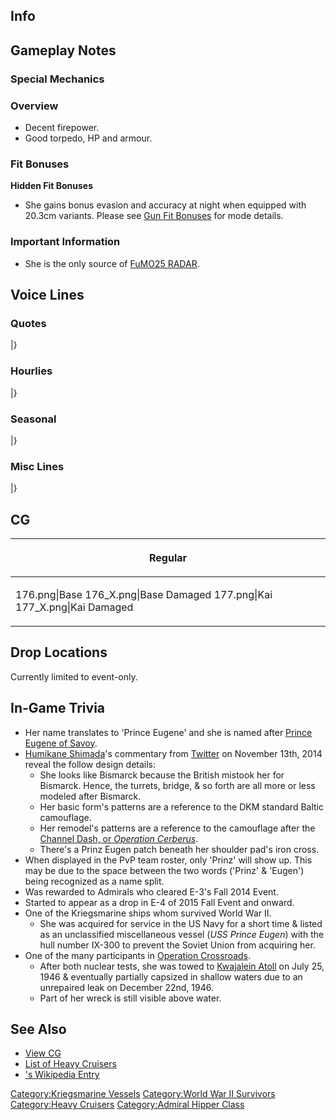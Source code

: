 ==Info==
{{KanmusuInfo|ID=176}}
{{KanmusuInfo|ID=177}}

==Gameplay Notes==
===Special Mechanics===


===Overview===
* Decent firepower.
* Good torpedo, HP and armour.

===Fit Bonuses===
{{:{{BASEPAGENAME}}/Equipment Bonuses}}
{{clear}}
'''Hidden Fit Bonuses'''
* She gains bonus evasion and accuracy at night when equipped with 20.3cm variants. Please see [[Gun Fit Bonuses]] for mode details.

===Important Information===
* She is the only source of [[FuMO25 RADAR]].

==Voice Lines==
===Quotes===
{{ShipquoteHeader}}
{{ShipquoteKai
|scenario = Introduction
|origin = <span style="cursor:help;" title="[ɡuːtən ˈmɔʁɡən]">Guten Morgen</span>！ 私は、重巡プリンツ・オイゲン。よろしくね！
|translation = Good morning! I'm the heavy cruiser Prinz Eugen. Nice to meet you!
|audio =Prinz_Eugen_1.ogg
}}
{{ShipquoteKai
|scenario = Library
|origin = わ！びっくりした！私、ドイツ生まれの重巡、プリンツ・オイゲン。アドミラル・ヒッパー級3番艦です。
ビスマルク姉さまとライン演習作戦に参加しました。幸運艦…そう？
この海でも戦い抜きます！
|translation = Wha! You startled me! I'm the heavy cruiser from Germany, Prinz Eugen. I'm the 3rd ship of the Admiral Hipper-class.
I took part in Operation Rheinübung with Bismarck-neesama.<ref>[https://en.wikipedia.org/wiki/Operation_Rhein%C3%BCbung Operation Rheinübung] was the sortie of Bismarck and Prinz Eugen to break through into the Atlantic to disrupt British shipping.</ref> A lucky ship... really?<ref>She was considered lucky because she survived the war.</ref>
I'll keep fighting on this sea too!
|audio =Prinz_Eugen_25.ogg
}}
{{ShipquoteKai
|scenario = Secretary 1
|origin = おあ！びっくりしたあ！…ぁはい！出ます！
|translation = Ah! You startled me! ..Ah, yes! I'm setting off!
|audio =Prinz_Eugen_2a.ogg
}}
{{ShipquoteKai
|scenario = Secretary 1
|kai = Yes
|origin = おあ！…ぁ了解です！プリンツ・オイゲン、出撃ー！
|translation = Oh!... Roger that! Prinz Eugen, Sortieing!
|audio =Prinz_Eugen_2.ogg
}}
{{ShipquoteKai
|scenario = Secretary 2
|origin = Einen schönen Tag!
|translation = Have a nice day!
|audio =Prinz_Eugen_3.ogg
}}
{{ShipquoteKai
|scenario = Secretary 3
|origin = 提督ぅ！ライン演習ですかあ！…あぁなんだ違うのかあ…ううん！でも頑張る！任せて！
|translation = Admiral! Is it the Rheinübung? ...Ah.. So I was mistaken.. It's okay! I'll still work hard! Leave it to me!
|audio =Prinz_Eugen_4.ogg
}}
{{ShipquoteKai
|scenario = Secretary Idle
|origin = ビスマルク姉さま･･･大丈夫かなぁ･･･？ちょっと気になる･･･。様子見てこよう･･･かなぁ？
|translation = I wonder if... Bismarck-neesama is doing alright...? I'm a bit worried... Should I just... wait and see...?
|audio =Prinz_Eugen_29.ogg
}}
{{ShipquoteKai
|scenario = Secretary (Married)
|origin = ふぁぁ、Admiralさん、疲れたら少し休まないとダメだよぉ。きっと！だからねっ！
|translation = Whoaa, you need to rest if you're tired, Admiral. You must! Got it!?
|audio =Prinz_Eugen_28.ogg
}}
{{ShipquoteKai
|scenario = Wedding
|origin = Admiralさん、ご用事ってなんですか？ わ、こ、これをわたしに？　え、え～と、ビスマルク姉様がぁ…あ、あぅ… あ、あの…Danke！　大切にします！！
|translation = What did you say you needed me to do, Admiral? Wow, i-is this for me? U-umm~, Bismarck Nee-sama is... a-ah... u-um, ...Thank you! I'll treasure it!!
|audio =Prinz_Eugen_24.ogg
}}
{{ShipquoteKai
|scenario = Player's Score
|origin = 艦隊の情報ね？ん、ちょっと待ってー、ほぉ、ほぉほぉ、なるほどねぇー
|translation = Fleet intelligence? Hmmm, Wait a minute~ Ho~, ho~oho~ I see~
|audio =Prinz_Eugen_8.ogg
}}
{{ShipquoteKai
|scenario = Joining the Fleet
|origin = 重巡プリンツ・オイゲン、出撃します！
|translation = Heavy Cruiser Prinz Eugen, sortieing!
|audio =Prinz_Eugen_13.ogg
}}
{{ShipquoteKai
|scenario = Equipment 1
|origin = Danke, Danke!
|translation = 	Thank you, Thank you!
|audio =Prinz_Eugen_9.ogg
}}
{{ShipquoteKai
|scenario = Equipment 2
|origin = Danke gut!
|translation = Fine, thank you!
|audio =Prinz_Eugen_10.ogg
}}
{{ShipquoteKai
|scenario = Equipment 3 
|origin = Viel glück.
|translation = 	Good luck!
|audio =Prinz_Eugen_26.ogg
}}
{{ShipquoteKai
|scenario = Supply
|origin = Danke、感謝ね！
|translation = 	Thank you, I appreciate this!
|audio =Prinz_Eugen_27.ogg
}}
{{ShipquoteKai
|scenario = Docking (Minor Damage)
|origin = はぁ…やられちゃった。すぐ直すから。
|translation = 	*sigh*... I got beat. I'll get fixed up at once.
|audio =Prinz_Eugen_11.ogg
}}
{{ShipquoteKai
|scenario = Docking (Major Damage)
|origin = Gute nacht.
|translation = Good night.
|audio =Prinz_Eugen_12.ogg
}}
{{ShipquoteKai
|scenario = Construction
|origin = 新艦艇が就役したみたい。楽しみね！
|translation = Looks like new warships have been commissioned. I can't wait!
|audio =Prinz_Eugen_5.ogg
}}
{{ShipquoteKai
|scenario = Returning from Sortie
|origin = 作戦完了！お疲れさまでしたー。
|translation = Operation complete! Thank you for the hard work~
|audio =Prinz_Eugen_7.ogg
}}
{{ShipquoteKai
|scenario = Starting a Sortie
|origin = ビスマルク姉さま、ご一緒に出撃しましょう！
|translation = Let's sortie together, Bismarck-neesama!
|audio =Prinz_Eugen_14.ogg
}}
{{ShipquoteKai
|scenario = Starting a Battle
|origin = よく狙って……Feuer！
|translation = 	Ready, aim... Fire!
|audio =Prinz_Eugen_15a.ogg
}}
{{ShipquoteKai
|scenario = Starting a Battle
|kai = Yes
|origin = 砲撃、開始！　Feuer！
|translation = 	Commence shelling!... Fire!
|audio =Prinz_Eugen_15.ogg
}}
{{ShipquoteKai
|scenario = Attack
|origin = Feuer! Feuer!
|translation = Fire! Fire!
|audio =Prinz_Eugen_16.ogg
}}
{{ShipquoteKai
|scenario = Daytime Spotting/ Night Battle Attack
|origin = 主砲…よく狙って…砲撃、開始！
|translation = Main guns... Ready, aim... open fire!
|audio =Prinz_Eugen_17.ogg
}}
{{ShipquoteKai
|scenario = Night Battle
|origin = プリンツ・オイゲン、追撃戦に移ります！
|translation = Prinz Eugen, commencing pursuit!
|audio =Prinz_Eugen_18.ogg
}}
{{ShipquoteKai
|scenario = MVP
|origin = ふぇっ、私がラッキーガールですって？全然そんなことないよー！浅瀬とか、苦手だし……
|translation = Wha~, I'm a lucky girl? That's not true at all! I mean, I can't deal with shallows...<ref>It's because she survived the war only to be used as a target in [https://en.wikipedia.org/wiki/Operation_Crossroads Operation Crossroads].</ref>
|audio =Prinz_Eugen_23.ogg
}}
{{ShipquoteKai
|scenario = Minor Damage 1
|origin = うわぁっやられた！でも、まだ…！
|translation = Uwaah, I'm hit! But, I'm not done yet..!
|audio =Prinz_Eugen_19.ogg
}}
{{ShipquoteKai
|scenario = Minor Damage 2
|origin = うう…しっかりしなきゃ、私…
|translation = 	Ugh... I need to get a hold of myself...
|audio =Prinz_Eugen-Minor_Damage_2.ogg
}}
{{ShipquoteKai
|scenario = Minor Damage 2
|kai = yes
|origin = 私がこんなので沈むわけない…！反撃よ！
|translation = 	I won't sink from this..! Counter attack!
|audio =Prinz_Eugen_20.ogg
}}
{{ShipquoteKai
|scenario = Major Damage
|origin = こんなの、ビスマルク姉さまに笑われちゃう…！
|translation = Bismarck-neesama will laugh at me if I'm like this...!
|audio =Prinz_Eugen_21.ogg
}}
{{ShipquoteKai
|scenario = Sunk
|origin = 私…今度は先に沈むのね…、酒匂…長門…また…ね…
|translation = This time I'll go on ahead... Sakawa... Nagato... See you...<ref>Sakawa and Nagato were also used as targets for Operation Crossroads. In reality, Eugen survived both tests while Sakawa and Nagato were sunk.</ref>
|audio =Prinz_Eugen_22.ogg
}}
|} <references/>
{{clear}}

===Hourlies===
{{ShipquoteHeader | type = hourly}}
{{ShipquoteKai
|scenario = 00:00
|origin = ぅわあっ！？ちょうど0時！今日は、このプリンツ・オイゲンが時刻を知らせる役目ね。よしっ、分かった！任せといて！
|translation = Uwaa!? It's now 12 o'clock! I'll be the one on time announcement duties today. Alright, I got it! Leave it to me!
|audio =Prinz_Eugen_30.ogg
}}
{{ShipquoteKai
|scenario = 01:00
|origin = 午前1時になりましたー！こんな感じで良い、かな？ぁあ、そう！よかったぁ！
|translation = It's now 1am! Is something like this fine? Ah, I see! Thank goodness!
|audio =Prinz_Eugen_31.ogg
}}
{{ShipquoteKai
|scenario = 02:00
|origin = 午前2時です。この国ではウシ、ミツ、ドキ…って言うの？あぁ、なんだか面白い響きの言葉ね。
|translation = It's 2am. In this country, you say... Ushi, Mitsu, Doki? Aah, they are funny sounding words.<ref>She's trying to say the 'Hour of the Ox' (丑三つ時) which is refers to time between 0200 and 0230 in traditional Japanese timekeeping.</ref>
|audio =Prinz_Eugen_32.ogg
}}
{{ShipquoteKai
|scenario = 03:00
|origin = わぁっ、びっくりしたぁ。あ、この髪形…気になる？っああ！午前3時になりました！
|translation = Waa, you startled me! Ah, do you like... this hairstyle? Aah! It's now 3am!
|audio =Prinz_Eugen_33.ogg
}}
{{ShipquoteKai
|scenario = 04:00
|origin = んんぅ～…っ、午前4時で～す…んん…流石にちょっと眠いかもぉ…っけど、平気。
|translation = Nnngh~... It's 4am~... Ngh... I'm definitely already a bit tired... But I'm fine.
|audio =Prinz_Eugen_34.ogg
}}
{{ShipquoteKai
|scenario = 05:00
|origin = 5時になりましたー！<span style="cursor:help;" title="[ɡuːtən ˈmɔʁɡən]">Guten Morgen</span>、気持ちが良い朝！がんばっていきましょー！
|translation = It's now 5 o'clock! Guten Morgen, it's a nice morning! Let's do our best!
|audio =Prinz_Eugen_35.ogg
}}
{{ShipquoteKai
|scenario = 06:00
|origin = 6時です。朝食かぁ…っへ？私！？分かった、任せといてっ！えーっと…んー、何作ろうかなぁ。ビスマルク姉さまの分も必要かなぁ？ねっ。
|translation = 6 o'clock. Breakfast huh... Eh? Me!? Got it, leave it to me! Umm... hmm, what should I make? Do I have to make Bismarck-neesama's portion too? Hey.
|audio =Prinz_Eugen_36.ogg
}}
{{ShipquoteKai
|scenario = 07:00
|origin = はいっ、今朝の朝食はパンとチーズとソーセージ。あとサラダと…もちろん、熱いコーヒーもどうぞ！普通だけど美味しいでしょ？あぁ、今7時ちょうどです。
|translation = Yes~, today's breakfast is bread, cheese, and sausage. Also some salad... and of course, have some hot coffee too! It's pretty normal, but still delicious right? Ah, it's exactly 7 o'clock now.
|audio =Prinz_Eugen_37.ogg
}}
{{ShipquoteKai
|scenario = 08:00
|origin = 8時になりました。さぁ、Admiralさん、今日の作戦をこなしていきましょう！演習から行く？それとも、遠征？
|translation = It's now 8 o'clock. Now let's start today's operations, Admiral! Are we going on exercises? Or expeditions?
|audio =Prinz_Eugen_38.ogg
}}
{{ShipquoteKai
|scenario = 09:00
|origin = 午前9時です。んっ？あ、長門だぁ！おーい、なーがとー！…ん？どこで会ったかって？それはもちろん！…っと…あれ？えっと…どこだっけ…？
|translation = It's 9am. Hm? Ah, it's Nagato! Oi, Na~ga~to~! ...Hmm? Where did we meet? That's of course! ...Uh... huh? Umm... where was it...?<ref>It was at Operation Crossroads.</ref>
|audio =Prinz_Eugen_39.ogg
}}
{{ShipquoteKai
|scenario = 10:00
|origin = 10時です。戦艦？もち！ビスマルク姉さまと一緒なら、全っ然余裕で撃沈しちゃう！まっかせてー！
|translation = It's 10 o'clock. Battleships? Definitely! If I'm with Bismarck Nee-sama, we'll sink them in no time! Leave it to me!<ref>During Operation Rheinübung, she and Bismarck sank the [https://en.wikipedia.org/wiki/HMS_Hood HMS Hood].</ref>
|audio =Prinz_Eugen_40.ogg
}}
{{ShipquoteKai
|scenario = 11:00
|origin = 午前11時になりましたー。そろそろお昼ですねー。今日は、外でお昼もいいですね。
|translation = It's now 11am~. It's almost lunch huh~. It might be nice to eat lunch outside today.
|audio =Prinz_Eugen_41.ogg
}}
{{ShipquoteKai
|scenario = 12:00
|origin = っあぁ、もうお昼！正午です！お昼は、外でチーズとパンでいいかな？気持ちいいからビールもいっちゃう？あはっ、ダメかぁ…
|translation = Ah, it's already lunchtime! It's noon! Is cheese and bread outside fine for lunch? Also some beer too since it will feel good? Aha, that's a no huh...
|audio =Prinz_Eugen_42.ogg
}}
{{ShipquoteKai
|scenario = 13:00
|origin = 13時になりました。午後の作戦開始ですね、頑張っていきましょう！
|translation = It's now 1 o'clock. Time to start the afternoon operations huh. Let's do our best!
|audio =Prinz_Eugen_43.ogg
}}
{{ShipquoteKai
|scenario = 14:00
|origin = 14時です。え？なになに？酒匂？あぁ知ってます、あの可愛い軽巡ね。
|translation = It's 2 o'clock. Eh? What is it? Sakawa? Ah, I know her, she's that cute light cruiser.
|audio =Prinz_Eugen_44.ogg
}}
{{ShipquoteKai
|scenario = 15:00
|origin = 15時です。あぁ、これですか？はい、ツェルベルス作戦時の艤装です。どうでしょう、似合います～？
|translation = It's 3 o'clock. Aah, this? Yes, it's my outfit from the time of Operation Cerberus. How is it, does it suit me?<ref>She's talking about her camouflage when she participated in [https://en.wikipedia.org/wiki/Channel_Dash Operation Cerberus] that she displays on remodel.</ref>
|audio =Prinz_Eugen_45.ogg
}}
{{ShipquoteKai
|scenario = 16:00
|origin = 16時になりました。わぁ、びっくりした、ビスマルク姉さま！ご一緒に出撃致しましょう！はい、是非！
|translation = It's now 4 o'clock. Wah, you startled me, Bismarck-neesama! Let's sortie together! Yes, certainly.
|audio =Prinz_Eugen_46.ogg
}}
{{ShipquoteKai
|scenario = 17:00
|origin = 17時。夕方となりました。そろそろ、本日も日が暮れますね。…はぁ、綺麗な空…。あぁ、もちろんビスマルク姉さまが一番綺麗です。
|translation = 5 o'clock. It's evening now. It's about time for the day to end. *sigh* such a beautiful sky... Ah, of course Bismarc-neesama is the most beautiful!
|audio =Prinz_Eugen_47.ogg
}}
{{ShipquoteKai
|scenario = 18:00
|origin = 18時です。夕食の準備をしますね。今日は、<span style="cursor:help;" title="[kaltən ˈʔɛsn̩]">kaltes essen</span>で良いですか？え、嫌だ？温かいのがいいの？
|translation = It's 6 o'clock. I'll start preparing dinner. Is kaltes essen fine for today? Eh, it's not? Something warm would be better?<ref>"Kaltes essen" just means "cold food".</ref>
|audio =Prinz_Eugen_48.ogg
}}
{{ShipquoteKai
|scenario = 19:00
|origin = 19時です。では、夕食は<span style="cursor:help;" title="[ˈaɪ̯sˌbaɪ̯n]">eisbein</span>のポトフにしてみました。スープにも味が染みだしていていいでしょ？最後は、ご飯を入れて雑炊風にしても美味しいんです！
|translation = It's 7 o'clock. Well then, I tried making eisnbein pot-au-feu. It's fine if the flavor soaks into the soup right? Finally, it's delicious if you add in some rice to make gruel!<ref>[https://en.wikipedia.org/wiki/Eisbein Eisbein] is pickled ham and https://en.wikipedia.org/wiki/Pot-au-feu pot-au-feu] is stew. Adding the rice turns it into [https://en.wikipedia.org/wiki/Zosui Zosui].</ref>
|audio =Prinz_Eugen_49.ogg
}}
{{ShipquoteKai
|scenario = 20:00
|origin = 20時になりました。日本の重巡も、充実しているんですねぇ。ふむふむ、う～んなるほど…ふむ、ふむ…
|translation = It's now 8 o'clock. Japanese cruisers are pretty well-rounded huh. I see, I see. Yup, so that's it... I see...
|audio =Prinz_Eugen_50.ogg
}}
{{ShipquoteKai
|scenario = 21:00
|origin = 21時。え、得意技…ですか？そーですねぇ、艦砲で押し寄せる戦車の群れを、結構叩きました。これも割と得意です！はいっ！
|translation = 9 o'clock. Eh, a... signature move? Let's see, I spent a lot of time shelling hordes of advancing tanks! That's pretty special! Yes~!<ref>She provided [[wikipedia:German_cruiser_Prinz_Eugen#Service_in_the_Baltic|support fire in the Baltics]] against the advancing Soviet Army.</ref>
|audio =Prinz_Eugen_51.ogg
}}
{{ShipquoteKai
|scenario = 22:00
|origin = すっかり夜ですねぇ、22時です。Admiralさん、今日も一日、作戦お疲れ様でした！
|translation = It's totally night huh. 10 o'clock. Thanks for all your hard work with operations everyday, Admiral.
|audio =Prinz_Eugen_52.ogg
}}
{{ShipquoteKai
|scenario = 23:00
|origin = 23時です。ん～そろそろ私も休ませて貰いますね……Gute Nacht……っえ、だめぇ……？
|translation = It's 11 o'clock. Hmm~ It's almost time for me to rest too... Good night... Eh, I can't~?
|audio =Prinz_Eugen_53.ogg
}}
|} <references/>
{{clear}}

===Seasonal===
{{SeasonalHeaderOld}}
{{SeasonalQuote
|scenario = [[Seasonal/Christmas_2014|Christmas 2014]]
|origin =わぁ、クリスマスはやっぱり、シュトーレンやレープクーヘンが楽しみ！　美味しいよねぇ♪
|translation = Yay, I’m definitely looking forward to having stollen and lebkuchen for Christmas! They’re delicious~♪<ref>[https://en.wikipedia.org/wiki/Stollen Stollen] and [https://en.wikipedia.org/wiki/Lebkuchen Lebkuchen] are traditional German Christmas dishes. </ref>
|audio = Eugen_christmas2014.ogg
|notes = 
}}
{{SeasonalQuote
|scenario = [[Seasonal/New_Year_2015|New Year 2015]]
|origin = これがニホンの新年、『オショウ・ガ・ツー』なのか…！ カドマ・ツーも、独特で素敵かも…！
|translation =So this is a Japanese New Year, “Oshou-ga-2”…!  The “kadoma-2” are unique and fantastic…!
|audio = Prinz_Eugen_New_Years_Day_2016.ogg
|notes = She’s mispronouncing “oshougatsu” (New Year) and “kadomatsu” (New Year decorations).
}}
{{SeasonalQuote
|scenario = [[Seasonal/Setsubun_2015|Setsubun 2015]]
|origin =これが日本の文化、セッツ・ブーン！この豆を、長門に投げればいいの？……えいっ！ああっ！？
|translation =	So this is the Japanese tradition of Setsubun! So I just throw these beans at Nagato? …Ei~! Aah!?
|audio = Prinz_Eugen_Setsubun_2016_Sec1.ogg
|notes = 
}}
{{SeasonalQuote
|scenario = [[Seasonal/Second_Anniversary|2nd Anniversary]]
|origin = 今日は素敵な日ですねアドミラールさん！いつもありがとう！
|translation =	Today is a wonderful day, Admiral! Thanks for everything!
|audio = 176_Prinz_Eugen_2ndAnniv.mp3
|notes = 
}}
{{SeasonalQuote
|scenario = [[Seasonal/New_Year_2016|New Year 2016]]
|origin = これがニホンの新年、「オショウ・ガ・ツー」なのか…！ 「カドマ・ツー」も、独特で素敵かも…！
|translation =	So this is the Japanese New Year, “Oshougatsu”…! The “kadomatsu” are unique and lovely…!<ref>”Kadomatsu” are New Year’s decorations.</ref>
|audio = Prinz_Eugen_New_Years_Day_2016.ogg
|notes = 
}}
{{SeasonalQuote
|scenario = [[Seasonal/Autumn_2019|Autumn 2019]]
|origin = これが日本の…Oktoberfest！いえ、アキマツリ！美味しいものいっぱいで、嬉しい！
|translation =	So this is Japan's... Oktoberfest! Sorry, the Autumn Festival! I'm so happy there are so many delicious things!
|audio = Prinz_Eugen_Autumn_2019_Sec1.mp3
|notes = 
}}
|}<references/>

{{clear}}

===Misc Lines===
{{SeasonalHeaderOld}}
{{SeasonalQuote
|scenario = [[Summer 2019 Event]]
|origin = Feuer!
|translation = Fire!
|audio = Ship_Voice_Prinz_Eugen_Summer_2019_Event_Friend_Fleet_1.mp3
|notes = Friend Fleet 1
}}
{{SeasonalQuote
|scenario = [[Summer 2019 Event]]
|origin = Prinz Eugen、戦場海域に到達。これより友軍を援護します。Feuer!
|translation = Prinz Eugen has arrived at the operation area. I'll now support the allied forces. Fire!
|audio = Ship_Voice_Prinz_Eugen_Summer_2019_Event_Friend_Fleet_2.mp3
|notes = Friend Fleet 2
}}
{{SeasonalQuote
|scenario = [[Fall 2020 Event]]
|origin = Prinz Eugen、戦場海域に到達。これより、友軍艦隊を援護します。Feuer！
|translation =	Prinz Eugen has arrived on the battlefield. I'll now support the allied fleet. Fire!	
|audio = Ship_Voice_Prinz_Eugen_Kai_Fall_2020_Event_Friend_Fleet_1.mp3
|notes = Friend Fleet 1
}}
|}<references/>

{{clear}}

==CG==
{| class="mw-collapsible mw-collapsed wikitable" style="width: 100%;"
!Regular
|-
|<gallery>
176.png|Base
176_X.png|Base Damaged
177.png|Kai
177_X.png|Kai Damaged
</gallery>
|}

==Drop Locations==
Currently limited to event-only.

==In-Game Trivia==
* Her name translates to 'Prince Eugene' and she is named after [https://en.wikipedia.org/wiki/Prince_Eugene_of_Savoy Prince Eugene of Savoy].
* [[Glossary#List_of_vessels_by_artist|Humikane Shimada]]'s commentary from [https://twitter.com/humikane Twitter] on November 13th, 2014 reveal the follow design details:
** She looks like Bismarck because the British mistook her for Bismarck. Hence, the turrets, bridge, & so forth are all more or less modeled after Bismarck.
** Her basic form's patterns are a reference to the DKM standard Baltic camouflage.
** Her remodel's patterns are a reference to the camouflage after the [[wikipedia:Channel_Dash|Channel Dash, or ''Operation Cerberus'']].
** There's a Prinz Eugen patch beneath her shoulder pad's iron cross.
* When displayed in the PvP team roster, only 'Prinz' will show up. This may be due to the space between the two words ('Prinz' & 'Eugen') being recognized as a name split.
* Was rewarded to Admirals who cleared E-3's Fall 2014 Event.
* Started to appear as a drop in E-4 of 2015 Fall Event and onward.
* One of the Kriegsmarine ships whom survived World War II.
** She was acquired for service in the US Navy for a short time & listed as an unclassified miscellaneous vessel (''USS Prince Eugen'') with the hull number IX-300 to prevent the Soviet Union from acquiring her.
* One of the many participants in [[wikipedia:Operation_Crossroads|Operation Crossroads]].
** After both nuclear tests, she was towed to [[wikipedia:Kwajalein_Atoll|Kwajalein Atoll]] on July 25, 1946 & eventually partially capsized in shallow waters due to an unrepaired leak on December 22nd, 1946.
**Part of her wreck is still visible above water.

==See Also==
*[[{{PAGENAMEE}}/Gallery|View {{PAGENAME}} CG]]
*[[EliteCA|List of Heavy Cruisers]]
*[[wikipedia:German_cruiser_Prinz_Eugen|{{PAGENAME}}'s Wikipedia Entry]]
{{Shiplist}}
[[Category:Kriegsmarine Vessels]]
[[Category:World War II Survivors]]
[[Category:Heavy Cruisers]]
[[Category:Admiral Hipper Class]]